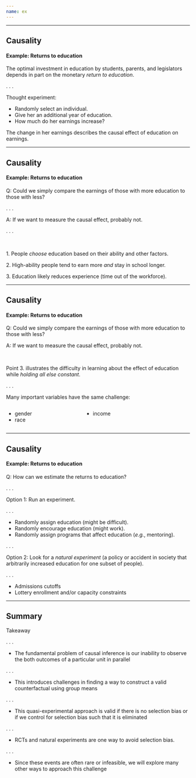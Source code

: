 ```yaml
---
name: ex
---
```


---

## Causality

#### [Example:]{.ex} [Returns to education]{.hi}

The optimal investment in education by students, parents, and legislators depends in part on the monetary *return to education*.

. . .

[Thought experiment:]{.hp}

- Randomly select an individual.
- Give her an additional year of education.
- How much do her earnings increase?

The change in her earnings describes the [causal effect]{.hi} of education on earnings.

---

## Causality

#### [Example:]{.ex} [Returns to education]{.hi}

[Q:]{.note} Could we simply compare the earnings of those with more education to those with less?

. . .

[A:]{.note} If we want to measure the causal effect, probably not.

. . .

<br>

[1.]{.note} People *choose* education based on their ability and other factors.

[2.]{.note} High-ability people tend to earn more *and* stay in school longer.

[3.]{.note} Education likely reduces experience (time out of the workforce).

---

## Causality {data-visibility="uncounted"}

#### [Example:]{.ex} [Returns to education]{.hi}

[Q:]{.note} Could we simply compare the earnings of those with more education to those with less?

[A:]{.note} If we want to measure the causal effect, probably not.

<br>

Point [3.]{.note} illustrates the difficulty in learning about the effect of education while *holding all else constant*.

. . .

Many important variables have the same challenge: 

:::: {.columns}

::: {.column width="40%"}
- gender
- race
:::

::: {.column width="60%"}
- income
:::

::::



---

## Causality

#### [Example:]{.ex} [Returns to education]{.hi}

[Q:]{.note} How can we estimate the returns to education?

. . .

[Option 1:]{.hi} Run an [experiment]{.hi}.

. . .

- Randomly [assign education]{.hp} (might be difficult).
- Randomly [encourage education]{.hp} (might work).
- Randomly [assign programs]{.hp} that affect education (*e.g.*, mentoring).

. . .

[Option 2:]{.hi} Look for a [*natural experiment*]{.hi} (a policy or accident in society that arbitrarily increased education for one subset of people).

. . .

- Admissions [cutoffs]{.blue}
- [Lottery]{.blue} enrollment and/or capacity [constraints]{.blue}

---

## Summary

[Takeaway]{.hi}

. . .

* The fundamental problem of causal inference is our inability to observe the both outcomes of a particular unit in parallel

. . .

* This introduces challenges in finding a way to construct a valid counterfactual using group means

. . .

* This quasi-experimental approach is valid if there is no selection bias or if we control for selection bias such that it is eliminated

. . .

* RCTs and natural experiments are one way to avoid selection bias. 

. . .

* Since these events are often rare or infeasible, we will explore many other ways to approach this challenge
